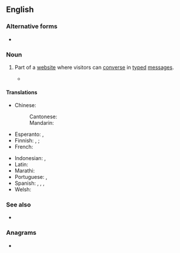 {{also|Chatroom|chatroom|chat-room}}
==English==

===Alternative forms===
* {{alter|en|chatroom|chat-room}}

===Noun===
{{en-noun}}

# {{lb|en|Internet}} Part of a [[website]] where visitors can [[converse]] in [[type]]d [[message]]s.
#* {{quote-journal|1=en|year=2018|author=James Lambert|title=A multitude of ‘lishes’: The nomenclature of hybridity|journal=English World-Wide|page=10|url=https://www.researchgate.net/publication/318367113_A_multitude_of_lishes_The_nomenclature_of_hybridity
|text=Similarly, ''Fingilish'' usually refers to transliterated Farsi in '''chatrooms''', text messages, and the like.}}

====Translations====
{{trans-top|website}}
* Chinese:
*: Cantonese: {{t|yue|聊天室|tr=liu4 tin1 sat1}}
*: Mandarin: {{t+|cmn|聊天室|tr=liáotiānshì}}
* Esperanto: {{t|eo|retbabilejo}}, {{t|eo|babilejo}}
* Finnish: {{t|fi|keskusteluhuone}}, {{t|fi|keskustelukanava}}; {{t+|fi|chatti}} {{q|colloquial}}
* French: {{t+|fr|clavardoir|m}}
{{trans-mid}}
* Indonesian: {{t|id|ruang ngobrol}}, {{t|id|ruang bincang}}
* Latin: {{t|la|collocutorium}}
* Marathi: {{t|mr|चॅट रूम|f}}
* Portuguese: {{t|pt|sala de bate-papo|f}} {{qualifier|Brazil}}, {{t|pt|sala de conversação|f}}
* Spanish: {{t|es|sala de chat|f}}, {{t|es|sala de charla|f}}, {{t|es|sala de plática|f}}, {{t|es|sala de conversación|f}}
* Welsh: {{t+|cy|ystafell sgwrsio|f}}
{{trans-bottom}}

===See also===
* {{l|en|chat site}}

===Anagrams===
* {{anagrams|en|a=achmoort|chromato-}}